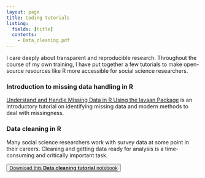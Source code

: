 ```yaml
---
layout: page
title: Coding tutorials
listing: 
  fields: [title]
  contents:
    - Data_cleaning.pdf
---
```


I care deeply about transparent and reproducible research. Throughout the course of my own training, I have put together a few tutorials to make open-source resources like R more accessible for social science researchers. 

### Introduction to missing data handling in R

[Understand and Handle Missing Data in R Using the lavaan Package](https://gibbons-courses.shinyapps.io/Missing-data-handling-in-R-with-lavaan) is an introductory tutorial on identifying missing data and modern methods to deal with missingness. 

### Data cleaning in R

Many social science researchers work with survey data at some point in their careers. Cleaning and getting data ready for analysis is a time-consuming and critically important task.  

<button type="button" class="btn btn-outline-success"><a href="/tutorials/Data_cleaning.pdf">Download this <strong>Data cleaning tutorial</strong> notebook</a></button>

